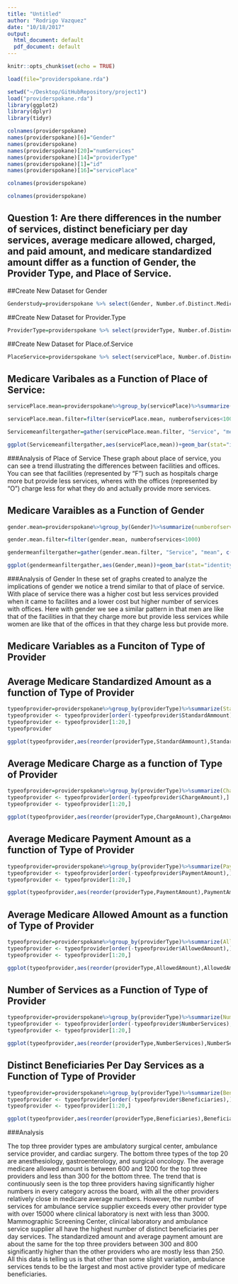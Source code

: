 ```yaml
---
title: "Untitled"
author: "Rodrigo Vazquez"
date: "10/18/2017"
output:
  html_document: default
  pdf_document: default
---
```


```r
knitr::opts_chunk$set(echo = TRUE)
```

```r
load(file="providerspokane.rda") 
```

```r
setwd("~/Desktop/GitHubRepository/project1")
load("providerspokane.rda")
library(ggplot2)
library(dplyr)
library(tidyr)
```

```r
colnames(providerspokane)
names(providerspokane)[6]="Gender"
names(providerspokane)
names(providerspokane)[20]="numServices"
names(providerspokane)[14]="providerType"
names(providerspokane)[1]="id"
names(providerspokane)[16]="servicePlace"
```

```r
colnames(providerspokane)
```


```r
colnames(providerspokane)
```

## Question 1: Are there differences in the number of services, distinct beneficiary per day services, average medicare allowed, charged, and paid amount, and medicare standardized amount differ as a function of Gender, the Provider Type, and Place of Service.

##Create New Dataset for Gender
```r
Genderstudy=providerspokane %>% select(Gender, Number.of.Distinct.Medicare.Beneficiary.Per.Day.Services, Average.Medicare.Allowed.Amount, Average.Submitted.Charge.Amount, numServices, Average.Medicare.Standardized.Amount, Average.Medicare.Payment.Amount)
```

##Create New Dataset for Provider.Type
```r
ProviderType=providerspokane %>% select(providerType, Number.of.Distinct.Medicare.Beneficiary.Per.Day.Services, Average.Medicare.Allowed.Amount, Average.Submitted.Charge.Amount, numServices, Average.Medicare.Standardized.Amount, Average.Medicare.Payment.Amount)
```

##Create New Dataset for Place.of.Service
```r
PlaceService=providerspokane %>% select(servicePlace, Number.of.Distinct.Medicare.Beneficiary.Per.Day.Services, Average.Medicare.Allowed.Amount, Average.Submitted.Charge.Amount, numServices, Average.Medicare.Standardized.Amount, Average.Medicare.Payment.Amount)
```

## Medicare Varibales as a Function of Place of Service: 

```r
servicePlace.mean=providerspokane%>%group_by(servicePlace)%>%summarize(numberofservices=mean(numServices),numberofdistinctmedicarebeneficiaryperdayservices=mean(Number.of.Distinct.Medicare.Beneficiary.Per.Day.Services),averagemedicareallowed=mean(Average.Medicare.Allowed.Amount),averagemedicarecharged=mean(Average.Submitted.Charge.Amount),averagemedicarepayment=mean(Average.Medicare.Payment.Amount),averagemedicarestandarizedamount=mean(Average.Medicare.Standardized.Amount))
```

```r
servicePlace.mean.filter=filter(servicePlace.mean, numberofservices<1000)
```

```r
Servicemeanfiltergather=gather(servicePlace.mean.filter, "Service", "mean", c(2, 3, 4, 5, 6, 7))
```

```r
ggplot(Servicemeanfiltergather,aes(servicePlace,mean))+geom_bar(stat="identity", fill=67)+ facet_wrap(~Service, scale = "free_y")
```

###Analysis of Place of Service
These graph about place of service, you can see a trend illustrating the differences between facilities and offices. You can see that facilities (represented by "F") such as hospitals charge more but provide less services, wheres with the offices (represented by "O") charge less for what they do and actually provide more services.


## Medicare Varaibles as a Function of Gender 

```r
gender.mean=providerspokane%>%group_by(Gender)%>%summarize(numberofservices=mean(numServices),numberofdistinctmedicarebeneficiaryperdayservices=mean(Number.of.Distinct.Medicare.Beneficiary.Per.Day.Services),averagemedicareallowed=mean(Average.Medicare.Allowed.Amount),averagemedicarecharged=mean(Average.Submitted.Charge.Amount),averagemedicarepayment=mean(Average.Medicare.Payment.Amount),averagemedicarestandarizedamount=mean(Average.Medicare.Standardized.Amount))
```
 
```r
gender.mean.filter=filter(gender.mean, numberofservices<1000)
```
 
```r
gendermeanfiltergather=gather(gender.mean.filter, "Service", "mean", c(2, 3, 4, 5, 6, 7))
```
 
```r
ggplot(gendermeanfiltergather,aes(Gender,mean))+geom_bar(stat="identity", fill=67)+ facet_wrap(~Service, scale = "free_y")
```

###Analysis of Gender
In these set of graphs created to analyze the implications of gender we notice a trend similar to that of place of service. With place of service there was a higher cost but less services provided when it came to facilites and a lower cost but higher number of services with offices. Here with gender we see a similar pattern in that men are like that of the facilities in that they charge more but provide less services while women are like that of the offices in that they charge less but provide more. 


## Medicare Variables as a Funciton of Type of Provider

## Average Medicare Standardized Amount as a function of Type of Provider 

```r
typeofprovider=providerspokane%>%group_by(providerType)%>%summarize(StandardAmmount=mean(Average.Medicare.Standardized.Amount))
typeofprovider <- typeofprovider[order(-typeofprovider$StandardAmmount),]
typeofprovider <- typeofprovider[1:20,]
typeofprovider
```
 
```r
ggplot(typeofprovider,aes(reorder(providerType,StandardAmmount),StandardAmmount,fill="StandardAmmount"))+geom_bar(stat="identity")+coord_flip()+ylab("Average Medicare Standard Amount")+xlab("Provider Type")
```


## Average Medicare Charge as a function of Type of Provider 

```r
typeofprovider=providerspokane%>%group_by(providerType)%>%summarize(ChargeAmount=mean(Average.Submitted.Charge.Amount))
typeofprovider <- typeofprovider[order(-typeofprovider$ChargeAmount),]
typeofprovider <- typeofprovider[1:20,]
```

```r
ggplot(typeofprovider,aes(reorder(providerType,ChargeAmount),ChargeAmount,fill=ChargeAmount))+geom_bar(stat="identity")+coord_flip()+ylab("Average Submitted Charge Amount")+xlab("Provider Type")
```

## Average Medicare Payment Amount as a function of Type of Provider

```r
typeofprovider=providerspokane%>%group_by(providerType)%>%summarize(PaymentAmount=mean(Average.Medicare.Payment.Amount))
typeofprovider <- typeofprovider[order(-typeofprovider$PaymentAmount),]
typeofprovider <- typeofprovider[1:20,]
```

```r
ggplot(typeofprovider,aes(reorder(providerType,PaymentAmount),PaymentAmount,fill=PaymentAmount))+geom_bar(stat="identity")+coord_flip()+ylab("Average Medicare Payment Amount")+xlab("Provider Type")
```


## Average Medicare Allowed Amount as a function of Type of Provider

```r
typeofprovider=providerspokane%>%group_by(providerType)%>%summarize(AllowedAmount=mean(Average.Medicare.Allowed.Amount))
typeofprovider <- typeofprovider[order(-typeofprovider$AllowedAmount),]
typeofprovider <- typeofprovider[1:20,]
```

```r
ggplot(typeofprovider,aes(reorder(providerType,AllowedAmount),AllowedAmount,fill=AllowedAmount))+geom_bar(stat="identity")+coord_flip()+ylab("Average Medicare Allowed Amount")+xlab("Provider Type")
```


## Number of Services as a Function of Type of Provider 

```r
typeofprovider=providerspokane%>%group_by(providerType)%>%summarize(NumberServices=mean(numServices))
typeofprovider <- typeofprovider[order(-typeofprovider$NumberServices),]
typeofprovider <- typeofprovider[1:20,]
```

```r
ggplot(typeofprovider,aes(reorder(providerType,NumberServices),NumberServices,fill=NumberServices))+geom_bar(stat="identity")+coord_flip()+ylab("Number of Services")+xlab("Provider Type")
```


## Distinct Beneficiaries Per Day Services as a Function of Type of Provider

```r
typeofprovider=providerspokane%>%group_by(providerType)%>%summarize(Beneficiaries=mean(Number.of.Medicare.Beneficiaries))
typeofprovider <- typeofprovider[order(-typeofprovider$Beneficiaries),]
typeofprovider <- typeofprovider[1:20,]
```

```r
ggplot(typeofprovider,aes(reorder(providerType,Beneficiaries),Beneficiaries,fill=Beneficiaries))+geom_bar(stat="identity")+coord_flip()+ylab("Distinct Beneficiaries Per Day Services")+xlab("Provider Type")
```

###Analysis

The top three provider types are ambulatory surgical center, ambulance service provider, and cardiac surgery. The bottom three types of the top 20 are anesthesiology, gastroenterology, and surgical oncology. The average medicare allowed amount is between 600 and 1200 for the top three providers and less than 300 for the bottom three. The trend that is continuously seen is the top three providers having significantly higher numbers in every category across the board, with all the other providers relatively close in medicare average numbers. However, the number of services for ambulance service supplier exceeds every other provider type with over 15000 where clinical laboratory is next with less than 3000. Mammographic Screening Center, clinical laboratory and ambulance service supplier all have the highest number of distinct beneficiaries per day services. The standardized amount and average payment amount are about the same for the top three providers between 300 and 800 significantly higher than the other providers who are mostly less than 250. All this data is telling us is that other than some slight variation, ambulance services tends to be the largest and most active provider type of medicare beneficiaries.